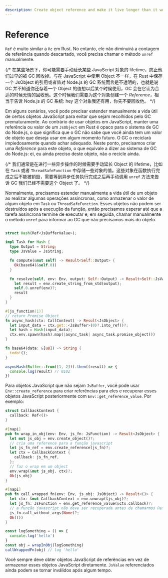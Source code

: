 ```yaml
---
description: Create object reference and make it live longer than it would be.
---
```


# Reference

`Ref` é muito similar a `Rc` em Rust. No entanto, ele não diminuirá a contagem de referência quando descartado, você precisa chamar o método `unref` manualmente.

{/* 在某些场景下，你可能需要手动延长某些 JavaScript 对象的 lifetime，防止他们过早的被 GC 回收掉。与在 JavaScript 中使用 Object 不一样，在 Rust 中保存一个 JsObject 的引用或者值对 Node.js 的 GC 系统而言是不透明的，也就是说 GC 并不知道你还存着一个 Object 的值想以后某个时候使用，GC 会在它认为合适的时候无情的回收他。这个时候我们需要为这个对象创建一个 *Reference*，相当于告诉 Node.js 的 GC 系统: hey 这个对象我还有用，你先不要回收他。 */}

Em alguns cenários, você pode precisar estender manualmente a vida útil de certos objetos JavaScript para evitar que sejam recolhidos pelo GC prematuramente. Ao contrário de usar objetos em JavaScript, manter uma referência ou valor de um `JsObject` em Rust é opaco para o sistema de GC do Node.js, o que significa que o GC não sabe que você ainda tem um valor de objeto que deseja usar em algum momento futuro. O GC o reciclará impiedosamente quando achar adequado. Neste ponto, precisamos criar uma _Reference_ para este objeto, o que equivale a dizer ao sistema de GC do Node.js: ei, eu ainda preciso deste objeto, não o recicle ainda.

{/* 我们通常是在进行一些异步操作的时候需要手动延长 Object 的 lifetime，比如在 `Task` 或者 `ThreadSafeFunction` 中存储一些对象的值。这些对象在函数执行完成之后不能被销毁，需要等到异步任务执行完成之后再手动调用 `unref` 方法来告诉 GC 我们已经不需要这个 Object 了。 */}

Normalmente, precisamos estender manualmente a vida útil de um objeto ao realizar algumas operações assíncronas, como armazenar o valor de algum objeto em `Task` ou `ThreadSafeFunction`. Esses objetos não podem ser destruídos após a execução da função, então precisamos esperar até que a tarefa assíncrona termine de executar e, em seguida, chamar manualmente o método `unref` para informar ao GC que não precisamos mais do objeto.

```rust

struct Hash(Ref<JsBufferValue>);

impl Task for Hash {
  type Output = String;
  type JsValue = JsString;

  fn compute(&mut self) -> Result<Self::Output> {
    Ok(base64(&self.0))
  }

  fn resolve(self, env: Env, output: Self::Output) -> Result<Self::JsValue> {
    let result = env.create_string_from_std(output);
    self.0.unref(env)?;
    result
  }
}

#[js_function(1)]
// return Promise Object
fn async_hash(ctx: CallContext) -> Result<JsObject> {
  let input_data = ctx.get::<JsBuffer>(0)?.into_ref()?;
  let hash = Hash(input_data);
  ctx.env.spawn(hash).map(|async_task| async_task.promise_object())
}

fn base64(data: &[u8]) -> String {
  todo!();
}
```

```js
asyncHash(Buffer::from([1, 2])).then((result) => {
  console.log(result) // 0102
})
```

Para objetos JavaScript que não sejam `JsBuffer`, você pode usar `Env::create_reference` para criar referências para eles e recuperar esses objetos JavaScript posteriormente com `Env::get_reference_value`. Por exemplo:

```rust
struct CallbackContext {
  callback: Ref<()>
}

#[napi]
pub fn wrap_in_obj(env: Env, js_fn: JsFunction) -> Result<JsObject> {
  let mut js_obj = env.create_object()?;
  // cria uma reference para a função javascript
  let js_fn_ref = env.create_reference(js_fn)?;
  let ctx = CallbackContext {
    callback: js_fn_ref,
  };
  // faz o wrap em um object
  env.wrap(&mut js_obj, ctx)?;
  Ok(js_obj)
}

#[napi]
pub fn call_wrapped_fn(env: Env, js_obj: JsObject) -> Result<()> {
  let ctx: &mut CallbackContext = env.unwrap(&js_obj)?;
  let js_fn: JsFunction = env.get_reference_value(&ctx.callback)?;
  // a função javascript não deve ser recuperada antes de chamarmos Ref::unref()
  js_fn.call_without_args(None)?;
  Ok(())
}
```

```js
const logSomething = () => {
  console.log('hello')
}
const obj = wrapInObj(logSomething)
callWrappedFn(obj) // log 'hello'
```

Você sempre deve obter objetos JavaScript de referências em vez de armazenar esses objetos JavaScript diretamente. `JsValue` referenciados ainda podem se tornar inválidos após algum tempo.
